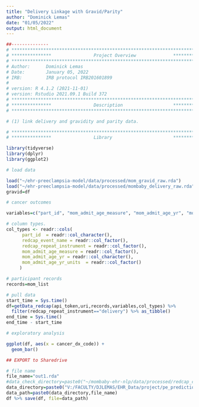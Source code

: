 ```yaml
---
title: "Delivery Linkage with Gravid/Parity"
author: "Dominick Lemas"
date: "01/05/2022"
output: html_document
---
```


```r
##-------------- 
# **************************************************************************** #
# ***************                Project Overview              *************** #
# **************************************************************************** #
# Author:      Dominick Lemas
# Date:        January 05, 2022
# IRB:         IRB protocol IRB201601899  
#
# version: R 4.1.2 (2021-11-01)
# version: Rstudio 2021.09.1 Build 372  
# **************************************************************************** #
# ***************                Description                   *************** #
# **************************************************************************** #

# (1) link delivery and gravidity and parity data.

```

```r
# **************************************************************************** #
# ***************                Library                       *************** #

library(tidyverse)
library(dplyr)
library(ggplot2)

```

```r

# load data

load("~/ehr-preeclampsia-model/data/processed/mom_gravid_raw.rda")
load("~/ehr-preeclampsia-model/data/processed/mombaby_delivery_raw.rda")
gravid=df

```

```r

# cancer outcomes

variables=c("part_id", "mom_admit_age_measure", "mom_admit_age_yr", "mom_admit_age_yr_units")

# column types.
col_types <- readr::cols(
      part_id  = readr::col_character(),
      redcap_event_name = readr::col_factor(),
      redcap_repeat_instrument = readr::col_factor(),
      mom_admit_age_measure = readr::col_factor(),
      mom_admit_age_yr = readr::col_character(),
      mom_admit_age_yr_units  = readr::col_factor()
     )

# participant records
records=mom_list

```

```r

# pull data
start_time = Sys.time()
df=getData_redcap(api_token,uri,records,variables,col_types) %>%
  filter(redcap_repeat_instrument=="delivery") %>% as_tibble() 
end_time = Sys.time()
end_time - start_time


```
```r

# exploratory analysis

ggplot(df, aes(x = cancer_dx_code)) +
  geom_bar()

```



```r
## EXPORT to Sharedrive

# file name
file_name="out1.rda"
#data_check_directory=paste0("~/mombaby-ehr-nlp/data/processed/redcap_check/") 
data_directory=paste0("V:/FACULTY/DJLEMAS/EHR_Data/project/pe_prediction/")
data_path=paste0(data_directory,file_name)
df %>% save(df, file=data_path)


```